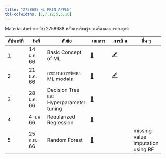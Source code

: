 ```yaml
---
title: "2758688 ML PRIN APPLN"
tbl-colwidths: [5,7,12,5,5,10]
---
```


Material สำหรับรายวิชา 2758688 หลักการเรียนรู้ของเครื่องและการประยุกต์

::: column-screen-inset-right
| สัปดาห์ที่                 | วันที่        | หัวข้อ                                    | เอกสาร                                | การบ้าน                    | อื่น ๆ                              |
|------------|------------|------------|------------|------------|------------|
| [1](weeks/week01.html) | 14 ม.ค. 66 | Basic Concept of ML                     | [📖](documents/01basicConcepts.html)  | [🖋️](homeworks/hw01.html) |                                   |
| 2                      | 21 ม.ค. 66 | กระบวนการพัฒนา ML models                 | [📖](documents/02MLProcess.html)      | [🖋️](homeworks/hw02.html) |                                   |
| 3                      | 28 ม.ค. 66 | Decision Tree และ Hyperparameter tuning | [📖](documents/03TreeModels.html)     |                           |                                   |
| 4                      | 4 ก.พ. 66  | Regularized Regression                  | [📖](documents/04Regularization.html) |                           |                                   |
| 5                      | 25 ก.พ. 66 | Random Forest                           | [📖](documents/05RandomForest.html)   |                           | missing value imputation using RF |
:::
